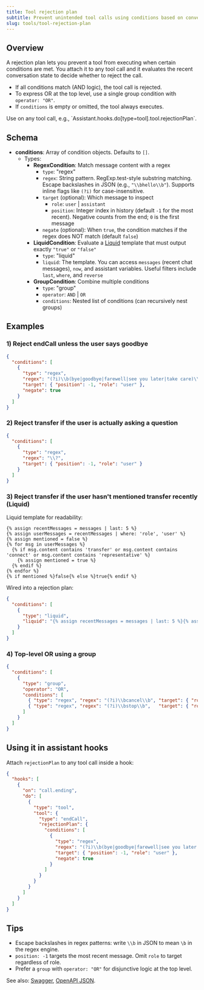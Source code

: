 ```yaml
---
title: Tool rejection plan
subtitle: Prevent unintended tool calls using conditions based on conversation state
slug: tools/tool-rejection-plan
---
```


## Overview

A rejection plan lets you prevent a tool from executing when certain conditions are met. You attach it to any tool call and it evaluates the recent conversation state to decide whether to reject the call.

- If all conditions match (AND logic), the tool call is rejected.
- To express OR at the top level, use a single group condition with `operator: "OR"`.
- If `conditions` is empty or omitted, the tool always executes.

<Note>
Use on any tool call, e.g., `Assistant.hooks.do[type=tool].tool.rejectionPlan`.
</Note>

## Schema

- **conditions**: Array of condition objects. Defaults to `[]`.
  - Types:
    - **RegexCondition**: Match message content with a regex
      - `type`: "regex"
      - `regex`: String pattern. RegExp.test-style substring matching. Escape backslashes in JSON (e.g., `"\\bhello\\b"`). Supports inline flags like `(?i)` for case-insensitive.
      - `target` (optional): Which message to inspect
        - `role`: `user` | `assistant`
        - `position`: Integer index in history (default `-1` for the most recent). Negative counts from the end; `0` is the first message
      - `negate` (optional): When `true`, the condition matches if the regex does NOT match (default `false`)
    - **LiquidCondition**: Evaluate a [Liquid](https://liquidjs.com/) template that must output exactly `"true"` or `"false"`
      - `type`: "liquid"
      - `liquid`: The template. You can access `messages` (recent chat messages), `now`, and assistant variables. Useful filters include `last`, `where`, and `reverse`
    - **GroupCondition**: Combine multiple conditions
      - `type`: "group"
      - `operator`: `AND` | `OR`
      - `conditions`: Nested list of conditions (can recursively nest groups)

## Examples

### 1) Reject endCall unless the user says goodbye

```json
{
  "conditions": [
    {
      "type": "regex",
      "regex": "(?i)\\b(bye|goodbye|farewell|see you later|take care)\\b",
      "target": { "position": -1, "role": "user" },
      "negate": true
    }
  ]
}
```

### 2) Reject transfer if the user is actually asking a question

```json
{
  "conditions": [
    {
      "type": "regex",
      "regex": "\\?",
      "target": { "position": -1, "role": "user" }
    }
  ]
}
```

### 3) Reject transfer if the user hasn't mentioned transfer recently (Liquid)

Liquid template for readability:

```liquid
{% assign recentMessages = messages | last: 5 %}
{% assign userMessages = recentMessages | where: 'role', 'user' %}
{% assign mentioned = false %}
{% for msg in userMessages %}
  {% if msg.content contains 'transfer' or msg.content contains 'connect' or msg.content contains 'representative' %}
    {% assign mentioned = true %}
  {% endif %}
{% endfor %}
{% if mentioned %}false{% else %}true{% endif %}
```

Wired into a rejection plan:

```json
{
  "conditions": [
    {
      "type": "liquid",
      "liquid": "{% assign recentMessages = messages | last: 5 %}{% assign userMessages = recentMessages | where: 'role', 'user' %}{% assign mentioned = false %}{% for msg in userMessages %}{% if msg.content contains 'transfer' or msg.content contains 'connect' or msg.content contains 'representative' %}{% assign mentioned = true %}{% endif %}{% endfor %}{% if mentioned %}false{% else %}true{% endif %}"
    }
  ]
}
```

### 4) Top-level OR using a group

```json
{
  "conditions": [
    {
      "type": "group",
      "operator": "OR",
      "conditions": [
        { "type": "regex", "regex": "(?i)\\bcancel\\b", "target": { "role": "user" } },
        { "type": "regex", "regex": "(?i)\\bstop\\b",   "target": { "role": "user" } }
      ]
    }
  ]
}
```

## Using it in assistant hooks

Attach `rejectionPlan` to any tool call inside a hook:

```json
{
  "hooks": [
    {
      "on": "call.ending",
      "do": [
        {
          "type": "tool",
          "tool": {
            "type": "endCall",
            "rejectionPlan": {
              "conditions": [
                {
                  "type": "regex",
                  "regex": "(?i)\\b(bye|goodbye|farewell|see you later|take care)\\b",
                  "target": { "position": -1, "role": "user" },
                  "negate": true
                }
              ]
            }
          }
        }
      ]
    }
  ]
}
```

## Tips

- Escape backslashes in regex patterns: write `\\b` in JSON to mean `\b` in the regex engine.
- `position: -1` targets the most recent message. Omit `role` to target regardless of role.
- Prefer a `group` with `operator: "OR"` for disjunctive logic at the top level.

See also: [Swagger](https://api.vapi.ai/api), [OpenAPI JSON](https://api.vapi.ai/api-json).
